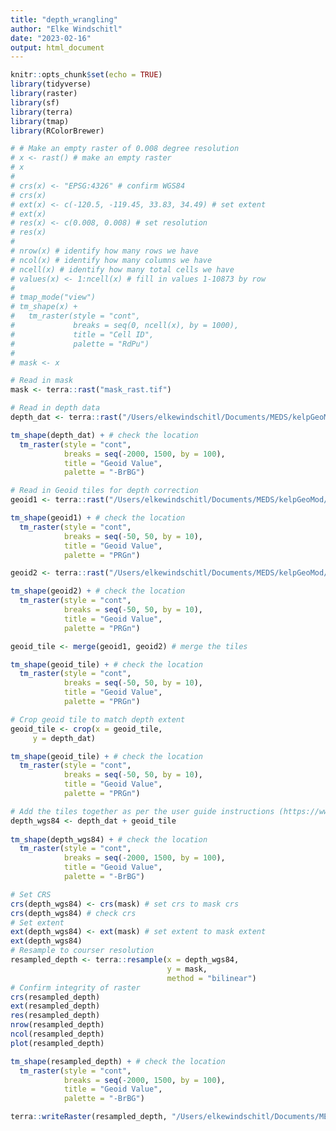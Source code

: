 ```yaml
---
title: "depth_wrangling"
author: "Elke Windschitl"
date: "2023-02-16"
output: html_document
---
```


```r
knitr::opts_chunk$set(echo = TRUE)
library(tidyverse)
library(raster)
library(sf)
library(terra)
library(tmap)
library(RColorBrewer)
```

```r
# # Make an empty raster of 0.008 degree resolution
# x <- rast() # make an empty raster
# x
# 
# crs(x) <- "EPSG:4326" # confirm WGS84
# crs(x)
# ext(x) <- c(-120.5, -119.45, 33.83, 34.49) # set extent
# ext(x)
# res(x) <- c(0.008, 0.008) # set resolution
# res(x)
# 
# nrow(x) # identify how many rows we have
# ncol(x) # identify how many columns we have
# ncell(x) # identify how many total cells we have
# values(x) <- 1:ncell(x) # fill in values 1-10873 by row
# 
# tmap_mode("view")
# tm_shape(x) +
#   tm_raster(style = "cont",
#             breaks = seq(0, ncell(x), by = 1000),
#             title = "Cell ID",
#             palette = "RdPu")
# 
# mask <- x
```

```r
# Read in mask
mask <- terra::rast("mask_rast.tif")
```

```r
# Read in depth data
depth_dat <- terra::rast("/Users/elkewindschitl/Documents/MEDS/kelpGeoMod/data/depth/bounded_depth.tiff")

tm_shape(depth_dat) + # check the location
  tm_raster(style = "cont",
            breaks = seq(-2000, 1500, by = 100),
            title = "Geoid Value",
            palette = "-BrBG") 

# Read in Geoid tiles for depth correction
geoid1 <- terra::rast("/Users/elkewindschitl/Documents/MEDS/kelpGeoMod/data/depth/ETOPO_2022_v1_15s_N45W135_geoid.tif") # left tile

tm_shape(geoid1) + # check the location
  tm_raster(style = "cont",
            breaks = seq(-50, 50, by = 10),
            title = "Geoid Value",
            palette = "PRGn") 

geoid2 <- terra::rast("/Users/elkewindschitl/Documents/MEDS/kelpGeoMod/data/depth/ETOPO_2022_v1_15s_N45W120_geoid.tif") # right tile

tm_shape(geoid2) + # check the location
  tm_raster(style = "cont",
            breaks = seq(-50, 50, by = 10),
            title = "Geoid Value",
            palette = "PRGn") 

geoid_tile <- merge(geoid1, geoid2) # merge the tiles

tm_shape(geoid_tile) + # check the location
  tm_raster(style = "cont",
            breaks = seq(-50, 50, by = 10),
            title = "Geoid Value",
            palette = "PRGn")

# Crop geoid tile to match depth extent
geoid_tile <- crop(x = geoid_tile,
     y = depth_dat)

tm_shape(geoid_tile) + # check the location
  tm_raster(style = "cont",
            breaks = seq(-50, 50, by = 10),
            title = "Geoid Value",
            palette = "PRGn")

# Add the tiles together as per the user guide instructions (https://www.ngdc.noaa.gov/mgg/global/relief/ETOPO2022/docs/1.2%20ETOPO%202022%20User%20Guide.pdf)
depth_wgs84 <- depth_dat + geoid_tile
  
tm_shape(depth_wgs84) + # check the location
  tm_raster(style = "cont",
            breaks = seq(-2000, 1500, by = 100),
            title = "Geoid Value",
            palette = "-BrBG") 
```

```r
# Set CRS
crs(depth_wgs84) <- crs(mask) # set crs to mask crs
crs(depth_wgs84) # check crs
# Set extent
ext(depth_wgs84) <- ext(mask) # set extent to mask extent
ext(depth_wgs84)
# Resample to courser resolution
resampled_depth <- terra::resample(x = depth_wgs84,
                                   y = mask,
                                   method = "bilinear")
# Confirm integrity of raster
crs(resampled_depth)
ext(resampled_depth)
res(resampled_depth)
nrow(resampled_depth)
ncol(resampled_depth)
plot(resampled_depth)

tm_shape(resampled_depth) + # check the location
  tm_raster(style = "cont",
            breaks = seq(-2000, 1500, by = 100),
            title = "Geoid Value",
            palette = "-BrBG")
```

```r
terra::writeRaster(resampled_depth, "/Users/elkewindschitl/Documents/MEDS/kelpGeoMod/data/depth/SBC_depth.tif", filetype = "GTiff", overwrite = TRUE)
```


